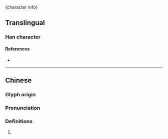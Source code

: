 {character info}

==Translingual==

===Han character===
{{Han char|rn=75|rad=木|as=04|sn=8|four=|canj=DB,XDB|ids=⿰木月}}

====References====
* {{Han ref|kx=0514.190|dkj=14521|dj=0902.050|hdz=21173.090|uh=6782|ud=26498}}

----

==Chinese==
{{zh-forms}}

===Glyph origin===
{{Han etym}}

===Pronunciation===
{{zh-pron
|m=wò,yuè
|c=wut6
|mc=y
|oc=y
|cat=
}}

===Definitions===
{{zh-hanzi}}

# {{rfdef|zh}}